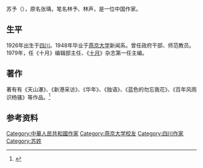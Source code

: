 {{copypaste|time=2015-03-04T05:07:17+00:00}}
{{expand|time=2015-03-04T02:29:04+00:00}}
{{Infobox writer 
| name         = 苏予
| image        = <!-- Use only free-licenced images which meet WP:NFCC -->Replace this image male.svg
| imagesize    = 200px
| caption      = 苏予
| pseudonym    = 林予、林声
| birthname    = 张瑀
| birthdate    = {{Birth year and age|1926|}}
| birthplace   = {{ROC-1912|四川省}}
| deathdate    = 
| deathplace   = 
| occupation   = [[编辑|编辑]]  [[作家|作家]]
| nationality  = {{PRC}}
| period       = 
| genre        = 
| subject      = 
| movement     = 
| notableworks = 《天山瀑》、《新港采访》、《华年》、《独语》、《蓝色的勿忘我花》、《百年风雨识杨骚》
| spouse       = 
| partner      = 
| children     = 
| relatives    = 
| influences   = 
| influenced   = 
| awards       = 中国作协文学编辑荣誉奖
| signature    = 
| website      = 
}}
苏予（{{bd|1926年||}}），原名张瑀，笔名林予、林声，是一位中国作家。

==生平==
1926年出生于[[四川|四川]]。1948年毕业于[[燕京大学|燕京大学]]新闻系。曾任政府干部、师范教员。1979年，任《十月》编辑部主任、《[[十月_(杂志)|十月]]》杂志第一任主编。

==著作==
著有有《天山瀑》、《新港采访》、《华年》、《独语》、《蓝色的勿忘我花》、《百年风雨识杨骚》等作品。<ref>{{cite web|url=http://www.chinawriter.com.cn/zxhy/member/3735.shtml|title=苏予|accessdate=2015|work=|publisher=中国作家网|language=zh-hans|archive-date=2016-03-04|archive-url=https://web.archive.org/web/20160304115001/http://www.chinawriter.com.cn/zxhy/member/3735.shtml|dead-url=no}}</ref>

== 参考资料 ==
{{reflist}}

{{作家小作品}}
{{Authority control}}
{{DEFAULTSORT:S}}
[[Category:中華人民共和國作家|Category:中華人民共和國作家]]
[[Category:燕京大学校友|Category:燕京大学校友]]
[[Category:四川作家|Category:四川作家]]
[[Category:苏姓|Category:苏姓]]